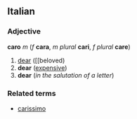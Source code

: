 ==Italian==
===Adjective===
'''caro''' ''m'' (''f'' '''cara''', ''m plural'' '''cari''', ''f plural'' '''care''')

#[[dear]] ([[beloved)
#'''dear''' ([[expensive]])
#'''dear''' (''in the salutation of a letter'')

===Related terms===
*[[carissimo]]